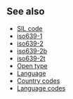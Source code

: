 ==See also==
*[[SIL code]]
*[[iso639-1]]
*[[iso639-2]]
*[[iso639-2b]]
*[[iso639-2t]]
*[[Open type]]
*[[Language]]
*[[Country code]]s
*[[Language codes]]